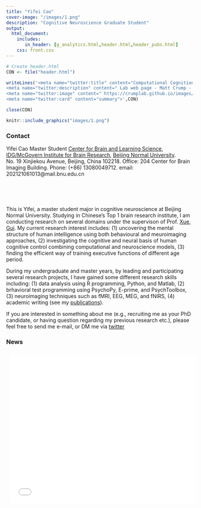 ```yaml
---
title: "Yifei Cao"
cover-image: "/images/1.png"
description: "Cognitive Neuroscience Graduate Student"
output: 
  html_document:
    includes:
       in_header: [g_analytics.html,header.html,header_pubs.html]
    css: front.css
---
```


```r
# Create header.html
CON <- file("header.html")

writeLines('<meta name="twitter:title" content="Computational Cognition Lab ">
<meta name="twitter:description" content=" Lab web page - Matt Crump - Brooklyn College of CUNY">
<meta name="twitter:image" content=" https://crumplab.github.io/images/logo2.png">
<meta name="twitter:card" content="summary">',CON)

close(CON)
```

<style type="text/css">
.title {
  display: none;
}

#getting-started img {
  margin-right: 10px;
}

</style>

<div class="row">
<div class="col-sm-6">

```r
knitr::include_graphics("images/1.png")
```

### Contact 

Yifei Cao
Master Student
[Center for Brain and Learning Science](http://cbls.bnu.edu.cn/a/PEOPLE/Students/20210827/254.html), 
[IDG/McGovern Institute for Brain Research](http://imibr.bnu.edu.cn/),
[Beijing Normal University](http://www.brooklyn.cuny.edu/).
No. 19 Xinjiekou Avenue, Beijing, China 102218.
Office: 204 Center for Brain Imaging Building.
Phone: (+86) 13080049712.
email: 202121061013@mail.bnu.edu.cn

</div>
<div class="col-sm-6"  style="padding-top: 50px;">

This is Yifei, a master student major in cognitive neuroscience at Beijing Normal University. Studying in Chinese's Top 1 brain research institute, I am conducting research on several domains under the supervison of Prof. [Xue, Gui](https://scholar.google.com/citations?user=Gyms-jgAAAAJ&hl=zh-CN). My current research interest includes: (1) uncovering the mental structure of human intelligence using both behavioural and meuroimaging approaches, (2) investigating the cognitive and neural basis of human cognitive control combining computational and neuroscience models, (3) finding the efficient way of training executive functions of different age period.

During my undergraduate and master years, by leading and participating several research projects, I have gained some different research skills including: (1) data analysis using R programming, Python, and Matlab, (2) brhavioral test programming using PsychoPy, E-prime, and PsychToolbox, (3) neuroimaging techniques such as fMRI, EEG, MEG, and fNIRS, (4) academic writing (see my [publications](https://yifeicao.github.io/YifeiCaoWebsite/Publications.html)).

If you are interested in something about me (e.g., recruiting me as your PhD candidate, or having question regarding my previous research etc.), please feel free to send me e-mail, or DM me via [twitter](https://twitter.com/YifeiBNU1)

### News

<iframe src="news/news.html" title="news" style='height:400px;width:100%;overflow:auto;border:0px solid #49c5b6;padding:2%'></iframe>

</div>
</div>




